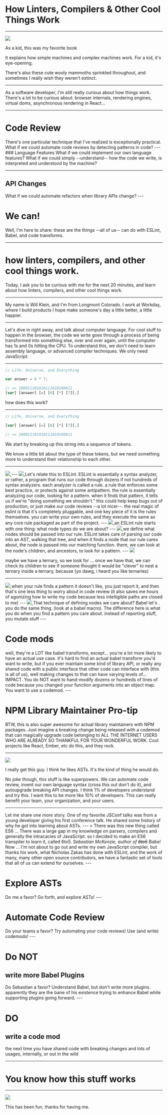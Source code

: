 
# How Linters, Compilers & Other Cool Things Work

---

![](book.jpg)

<Notes>
  As a kid, this was my favorite book

It explains how simple machines and complex machines work. For a kid, it's eye-opening.

There's also these cute wooly mammoths sprinkled throughout, and sometimes I really wish they weren't extinct.

</Notes>

---

<Notes>
  As a software developer, I'm still really curious about how things work.
  There's a lot to be curious about: browser internals, rendering engines,
  virtual doms, asynchronous rendering in React...
</Notes>

---

# Code Review

<Notes>
  There's one particular technique that I've realized is exceptionally practical. What if we could automate code reviews by detecting patterns in code?
</Notes>
---
### Language Features

<Notes>
  What if we could implement our own language features? What if we could simply
  --understand-- how the code we write, is interpreted and understood by the
  machine?
</Notes>

---

## API Changes

<Notes>
   What if we could automate refactors when library APIs change?
</Notes>
---

# We can!

<Notes>
  Well, I'm here to share: these are the things --all of us-- can do with
  ESLint, Babel, and code transforms.
</Notes>

---


# how linters, compilers, and other cool things work.

<Notes>
  Today, I ask you to be curious with me for the next 20 minutes, and learn
  about how linters, compilers, and other cool things work.
</Notes>

---


<Notes>
  My name is Will Klein, and I'm from Longmont Colorado. I work at Workday,
  where I build products I hope make someone's day a little better, a little
  happier.
</Notes>

---

<Notes>
  Let's dive in right away, and talk about computer language. For cool stuff to
  happen in the browser, the code we write goes through a process of being
  transformed into something else, over and over again, until the computer has
  1s and 0s hitting the CPU. To understand this, we don't need to learn assembly
  language, or advanced compiler techniques. We only need JavaScript.
</Notes>

---


```javascript
// Life, Universe, and Everything

var answer = 6 * 7;

// => 100011101010111010100011
[var] [answer] [=] [6] [*] [7][;]

```

<Notes>how does this work?</Notes>

---


```javascript
// Life, Universe, and Everything

[var] [answer] [=] [6] [*] [7][;]

// => 100011101010111010100011

```

<Notes>
  We start by breaking up this string into a sequence of tokens.

We know a little bit about the type of these tokens, but we need something more to understand their relationship to each other.

</Notes>

---


<Fit>
  <a href="https://astexplorer.net/" target="_blank">
    <Image src="tree.png" />
  </a>
</Fit>
---

<Fit>
  <a href="https://eslint.org/" target="_blank">
    <Image src="eslint.svg" />
  </a>
</Fit>

<Notes>
Let's relate this to ESLint. ESLint is essentially a syntax analyzer, or rather, a program that runs our code through dozens if not hundreds of syntax analyzers. each analyzer is called a rule. a rule that enforces some best practice, or protects against some antipattern. the rule is essentially analyzing our code, looking for a pattern. when it finds that pattern, it tells us if we're "doing something we shouldn't." this could help keep bugs out of production, or just make our code reviews --a lot nicer--. the real magic of eslint is that it's completely pluggable, and one key piece of it is the rules themselves. you can write your own rules, and they execute the same as any core rule packaged as part of the project.
</Notes>
---

<Fit>
  <a href="https://eslint.org/" target="_blank">
    <Image src="eslint.svg" />
  </a>
</Fit>

<Notes>
an ESLint rule starts with one thing: what node types do we are about?
</Notes>
---

<Fit>
  <a href="https://eslint.org/" target="_blank">
    <Image src="eslint.svg" />
  </a>
</Fit>

<Notes>
we define what nodes should be passed into our rule. ESLint takes care of parsing our code into an AST, walking that tree, and when it finds a node that our rule cares about, the node is passed into our matching function. there, we can look at the node's children, and ancestors, to look for a pattern.
</Notes>
---

<Fit>
  <a href="https://eslint.org/docs/rules/no-nested-ternary" target="_blank">
    <Image src="eslint.svg" />
  </a>
</Fit>

<Notes>

maybe we have a ternary, so we look for ... once we have that, we can check its children to see if someone thought it would be "clever" to nest a ternary inside a ternary, because (yo dawg, i heard you like ternaries)

</Notes>

---

<Fit>
  <a href="https://eslint.org/" target="_blank">
    <Image src="eslint.svg" />
  </a>
</Fit>
<Notes>
when your rule finds a pattern it doesn't like, you just report it, and then that's one less thing to worry about in code review (it also saves me hours of agonizing how to write my code because less intelligible paths are closed to me)
</Notes>
---

<Fit>
  <a href="https://github.com/babel/babel" target="_blank">
    <Image src="babel.svg" />
  </a>
</Fit>

<Notes>
That technique of defining nodes we care about? Babel let's . you do the same thing. (look at a babel macro). The difference here is what you do when you find a pattern you care about. instead of reporting stuff, you mutate stuff 
</Notes>
---

# Code mods

<Notes>
well, they're a LOT like babel transforms, except... you're a lot more likely to have an actual use case. it's hard to find an actual babel transform you'd want to write, but if you ever maintain some kind of library API, or really any shared code with a public interface that other code can interface with (this is all of us), well making changes to that can have varying levels of... IMPACT. You do NOT want to hand-modify dozens or hundreds of lines of code because you changed your function arguments into an object map. You want to use a codemod.
</Notes>
---

# NPM Library Maintainer Pro-tip

<Notes>

BTW, this is also super awesome for actual library maintainers with NPM packages. Just imagine a breaking change being released with a codemod that can magically upgrade code belonging to ALL THE INTERNET USERS WHO ARE ALREADY SO THANKFUL FOR YOUR WONDERFUL WORK. Cool projects like React, Ember, etc do this, and they rock.

</Notes>

---


<Fit>
  <Image src="developers.gif" />
</Fit>

<Notes>

I really get this guy. I think he likes ASTs. It's the kind of thing he would do.

No joke though, this stuff is like superpowers. We can automate code review, invent our own language syntax (cross this out don't do it), and autoupgrade breaking API changes. I think 1% of developers understand and try this. I want this to be more like 10% of developers. This can really benefit your team, your organization, and your users.

</Notes>

---

<Notes>
Let me share one more story. One of my favorite JSConf talks was from a young developer giving his first conference talk. He shared some history of why he got into learning about ASTs.
</Notes>
---
> There was this new thing called ES6 ... There was a large gap in my knowledge on parsers, compilers and generally the intracacies of JavaScript. so I decided to make an ES6 transpiler to learn it, called 6to5.

<Cite>
  Sebastian McKenzie, author of <strike>6to5</strike> Babel
</Cite>

<Notes>
Now ... I'm not about to go out and write my own JavaScript compiler, but thanks his work, what Nicholas Zakas has done with ESLint, and the work of many, many other open source contributors, we have a fantastic set of tools that all of us can extend for ourselves.
</Notes>
---

# Explore ASTs

<Notes>
Do me a favor? Go forth, and explore ASTs!
</Notes>
---

# Automate Code Review

<Notes>
Do your teams a favor? Try automating your code reviews! Use (and write) codemods!
</Notes>
---

# Do NOT

## write more Babel Plugins

<Notes>
Do Sebastian a favor? Understand Babel, but don't write more plugins. apparently they are the bane of his existence trying to enhance Babel while supporting plugins going forward.
</Notes>
---

# DO

## write a code mod

<Notes>
  the next time you have shared code with breaking changes and lots of usages,
  internally, or out in the wild
</Notes>

---


# You know how this stuff works

---


<Fit>
  <Image src="https://media.giphy.com/media/3oz8xIsloV7zOmt81G/giphy.gif" />
</Fit>

<Notes>This has been fun, thanks for having me.</Notes>
